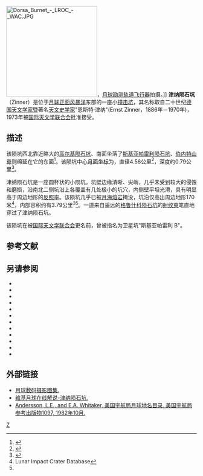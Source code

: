 {{lunar crater data|
 image=Zinner crater 4162 h3.jpg|
 caption=[[月球轨道器4号|月球轨道器4号]]拍摄的图像|
 latitude=26.64|
 N_or_S=N|
 longitude=58.86|
 E_or_W=W|
 diameter=4.56公里|
 depth=0.79公里|
 colong=59|
 eponym=恩斯特·津纳}}
[[Image:Dorsa_Burnet_-_LROC_-_WAC.JPG|240px]]，[[月球勘测轨道飞行器|月球勘测轨道飞行器]]拍摄。]]
'''津纳陨石坑'''（Zinner）是位于[[月球正面|月球正面]][[风暴洋|风暴洋]]东部的一座小[[撞击坑|撞击坑]]，其名称取自二十世纪[[德国|德国]][[天文学家|天文学家]]暨著名[[天文学史|天文史学家]]"恩斯特·津纳"(Ernst Zinner，1886年－1970年)，1973年被[[国际天文学联合会|国际天文学联合会]]批准接受。

==描述==  
该陨坑西北靠近略大的[[高尔基陨石坑|高尔基陨石坑]]、南面坐落了[[斯基亚帕雷利陨石坑|斯基亚帕雷利陨石坑]]、[[伯内特山脊|伯内特山脊]]则绵延在它的东面<ref>{{Cite web |url=http://planetarynames.wr.usgs.gov/images/Lunar/lac_38_lo.pdf |title=Crater Zinner on the map LAC-38. |access-date=2016-12-04 |archive-date=2013-02-20 |archive-url=https://web.archive.org/web/20130220151631/http://planetarynames.wr.usgs.gov/images/Lunar/lac_38_lo.pdf |dead-url=no }}</ref>。该陨坑中心[[月面坐标|月面坐标]]为{{Coord|26.64|N|58.86|W|globe:Moon|nogoogle=1|noosm=1}}，直径4.56公里<ref name="IAU">{{Cite web |url=http://planetarynames.wr.usgs.gov/Feature/6741 |title=Directory of the International Astronomical Union |access-date=2016-12-04 |archive-date=2020-11-27 |archive-url=https://web.archive.org/web/20201127014027/http://planetarynames.wr.usgs.gov/Feature/6741 |dead-url=no }}</ref>，深度约0.79公里<ref>{{Cite web |url=http://fisherka.csolutionshosting.net/astronote/plan/craterdepth/html/CraterDepthFeatureNameWestfall.html |title=John E. Westfall's Atlas of the Lunar Terminator, Cambridge Univ. Press (2000) |accessdate=2016-12-04 |archive-date=2014-12-18 |archive-url=https://archive.today/20141218234310/http://fisherka.csolutionshosting.net/astronote/plan/craterdepth/html/CraterDepthFeatureNameWestfall.html |dead-url=yes }}</ref>。

津纳陨石坑是一座圆杯状的小陨坑。坑壁边缘清晰、尖峭，几乎未受到较大的侵蚀和磨损，沿南北二侧坑沿上各覆盖有几处极小的坑穴，内侧壁平坦光滑，具有明显高于周边地形的[[反照率|反照率]]。该陨坑几乎已被[[月海|月海]][[熔岩|熔岩]]掩没，坑沿仅高出周边地形170米<ref name=LICD>Lunar Impact Crater Database</ref>，内部容积约有3.79公里<sup>3</sup><ref name="LICD"/>。一道来自遥远的[[格鲁什科陨石坑|格鲁什科陨石坑]]的[[射纹系统|射纹束]]笔直地穿过了津纳陨石坑。

该陨坑在被[[国际天文学联合会|国际天文学联合会]]更名前，曾被指名为卫星坑"斯基亚帕雷利 B"。

==参考文献==
{{reflist}}

==另请参阅==
{{refbegin}}
* {{cite book
  | last1 = Andersson
  | first1 = L. E.
  | last2 = Whitaker
  | first2 = E. A.
  | authorlink2 = Ewen Whitaker
  | date = 1982
  | title = [[NASA|NASA]] Catalogue of Lunar Nomenclature
  | publisher = NASA RP-1097
  | ref = harv
  }}
* {{cite web
  | last = Blue
  | first = Jennifer
  | date = July 25, 2007
  | title = Gazetteer of Planetary Nomenclature
  | publisher = [[United_States_Geological_Survey|USGS]]
  | url = http://planetarynames.wr.usgs.gov/
  | accessdate = 2007-08-05
  | ref = harv
  | archive-date = 2012-04-08
  | archive-url = https://www.webcitation.org/66mXDr4G9?url=http://planetarynames.wr.usgs.gov/
  | dead-url = no
  }}
* {{cite book
  | last1 = Bussey
  | first1 = B.
  | authorlink1 = Ben Bussey
  | last2 = Spudis
  | first2 = P.
  | authorlink2 = Paul Spudis
  | date = 2004
  | title = The Clementine Atlas of the Moon
  | publisher = Cambridge University Press
  | location = New York
  | isbn = 978-0-521-81528-4
  | ref = harv
  }}
* {{cite book
  | last1 = Cocks
  | first1 = Elijah E.
  | last2 = Cocks
  | first2 = Josiah C.
  | date = 1995
  | title = Who's Who on the Moon: A Biographical Dictionary of Lunar Nomenclature
  | url = https://archive.org/details/isbn_9780936389271
  | publisher = Tudor Publishers
  | isbn = 978-0-936389-27-1
  | ref = harv
  }}
* {{cite web
  | last = McDowell
  | first = Jonathan
  | date = July 15, 2007
  | url = http://host.planet4589.org/astro/lunar/
  | title = Lunar Nomenclature
  | publisher = Jonathan's Space Report
  | accessdate = 2007-10-24
  | ref = harv
  | archive-date = 2012-05-26
  | archive-url = https://www.webcitation.org/67wcYNfK3?url=http://host.planet4589.org/astro/lunar/
  | dead-url = no
  }}
* {{cite journal| last1 = Menzel| first1 = D. H.| last2 = Minnaert| first2 = M.| last3 = Levin| first3 = B.| last4 = Dollfus| first4 = A.| last5 = Bell| first5 = B.| title = Report on Lunar Nomenclature by the Working Group of Commission 17 of the IAU| doi = 10.1007/BF00171763| journal = Space Science Reviews| volume = 12| issue = 2| pages = 136–186| year = 1971| pmid = | pmc =| bibcode = 1971SSRv...12..136M| ref = harv}}
* {{cite book
  | first = Patrick
  | last = Moore
  | authorlink = Patrick Moore
  | date = 2001
  | title = On the Moon
  | url = https://archive.org/details/patrickmooreonmo00patr
  | publisher = Sterling Publishing Co
  | isbn = 978-0-304-35469-6
  | ref = harv
  }}
* {{cite book
  | first = Fred W.
  | last = Price
  | date = 1988
  | title = The Moon Observer's Handbook
  | publisher = Cambridge University Press
  | isbn = 978-0-521-33500-3
  | ref = harv
  }}
* {{cite book
  | last = Rükl
  | first = Antonín
  | authorlink = Antonín Rükl
  | date = 1990
  | title = Atlas of the Moon
  | publisher = Kalmbach Books
  | isbn = 978-0-913135-17-4
  | ref = harv
  }}
* {{cite book
  | last = Webb
  | first = Rev. T. W.
  | authorlink = Thomas William Webb
  | date = 1962
  | title = Celestial Objects for Common Telescopes
  | url = https://archive.org/details/celestialobjects00webb
  | edition = 6th revised
  | publisher = Dover
  | isbn = 978-0-486-20917-3
  | ref = harv
  }}
* {{cite book
  | first = Ewen A.
  | last = Whitaker
  | authorlink = Ewen Whitaker
  | date = 1999
  | title = Mapping and Naming the Moon
  | publisher = Cambridge University Press
  | isbn = 978-0-521-62248-6
  | ref = harv
  }}
* {{cite book
  | first = Peter T.
  | last = Wlasuk
  | date = 2000
  | title = Observing the Moon
  | publisher = Springer
  | isbn = 978-1-85233-193-1
  | ref = harv
 }}
{{refend}}

==外部链接==
*[http://www.lpi.usra.edu/resources/lunar_orbiter/bin/srch_nam.shtml?Zinner%7C0 月球数码摄影图集.] {{Wayback|url=http://www.lpi.usra.edu/resources/lunar_orbiter/bin/srch_nam.shtml?Zinner%7C0 |date=20201127014527 }}
*[http://the-moon.wikispaces.com/Zinner 维基月球在线解说-津纳陨石坑.] {{Wayback|url=http://the-moon.wikispaces.com/Zinner |date=20180530161333 }}
*[http://planet4589.org/astro/lunar/RP-1097.pdf Andersson, L.E., and E.A. Whitaker, 美国宇航局月球地名目录, 美国宇航局参考出版物1097, 1982年10月.] {{Wayback|url=http://planet4589.org/astro/lunar/RP-1097.pdf |date=20141006125838 }}

[[Category:月球环形山|Z]]
{{月球環形山 (T-Z)}}